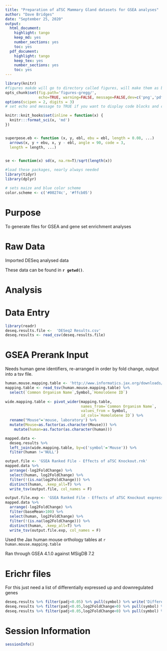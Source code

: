 ```yaml
---
title: "Preparation of aTSC Mammary Gland datasets for GSEA analyses"
author: "Dave Bridges"
date: "September 25, 2020"
output:
  html_document:
    highlight: tango
    keep_md: yes
    number_sections: yes
    toc: yes
  pdf_document:
    highlight: tango
    keep_tex: yes
    number_sections: yes
    toc: yes
---
```


```r
library(knitr)
#figures makde will go to directory called figures, will make them as both png and pdf files 
opts_chunk$set(fig.path='figures-gregg/',
               echo=TRUE, warning=FALSE, message=FALSE,dev=c('png','pdf'))
options(scipen = 2, digits = 3)
# set echo and message to TRUE if you want to display code blocks and code output respectively

knitr::knit_hooks$set(inline = function(x) {
  knitr:::format_sci(x, 'md')
})


superpose.eb <- function (x, y, ebl, ebu = ebl, length = 0.08, ...)
  arrows(x, y + ebu, x, y - ebl, angle = 90, code = 3,
  length = length, ...)

  
se <- function(x) sd(x, na.rm=T)/sqrt(length(x))

#load these packages, nearly always needed
library(tidyr)
library(dplyr)

# sets maize and blue color scheme
color.scheme <- c('#00274c', '#ffcb05')
```

# Purpose

To generate files for GSEA and gene set enrichment analyses

# Raw Data

Imported DESeq analysed data

These data can be found in **`r getwd()`**.  

# Analysis

# Data Entry

```r
library(readr)
deseq.results.file <-  'DESeq2 Results.csv'
deseq.results <- read_csv(deseq.results.file)

```

# GSEA Prerank Input

Needs human gene identifiers, re-arranged in order by fold change, output into a tsv file.

```r
human.mouse.mapping.table <- 'http://www.informatics.jax.org/downloads/reports/HOM_MouseHumanSequence.rpt'
mapping.table <- read_tsv(human.mouse.mapping.table) %>%
  select(`Common Organism Name`,Symbol,`HomoloGene ID`) 
  
wide.mapping.table <- pivot_wider(mapping.table,
                                  names_from=`Common Organism Name`,
                                  values_from = Symbol,
                                  id_cols=`HomoloGene ID`) %>%
  rename("Mouse"='mouse, laboratory') %>%
  mutate(Mouse=as.factor(as.character(Mouse))) %>%
    mutate(human=as.factor(as.character(human)))

mapped.data <-
  deseq.results %>%
  left_join(wide.mapping.table, by=c('symbol'='Mouse')) %>%
  filter(human !='NULL')

output.file <- 'GSEA Ranked File - Effects of aTSC Knockout.rnk'
mapped.data %>%
  arrange(-log2FoldChange) %>%
  select(human, log2FoldChange) %>%
  filter(!(is.na(log2FoldChange))) %>%
  distinct(human, .keep_all=T) %>%
  write_tsv(output.file, col_names = F)

output.file.exp <- 'GSEA Ranked File - Effects of aTSC Knockout expressed.rnk'
mapped.data %>%
  arrange(-log2FoldChange) %>%
  filter(baseMean>100) %>%
  select(human, log2FoldChange) %>%
  filter(!(is.na(log2FoldChange))) %>%
  distinct(human, .keep_all=T) %>%
  write_tsv(output.file.exp, col_names = F)
```

Used the Jax human mouse orthology tables at `r human.mouse.mapping.table`

Ran through GSEA 4.1.0 against MSigDB 7.2

# Erichr files

For this just need a list of differentially expressed up and downregulated genes

```r
deseq.results %>% filter(padj<0.05) %>% pull(symbol) %>% write('Differentially expressed genes.txt')
deseq.results %>% filter(padj<0.05,log2FoldChange>0) %>% pull(symbol) %>% write('Differentially expressed upregulated genes.txt')
deseq.results %>% filter(padj<0.05,log2FoldChange<0) %>% pull(symbol) %>% write('Differentially expressed downregulated genes.txt')
```


# Session Information

```r
sessionInfo()
```
